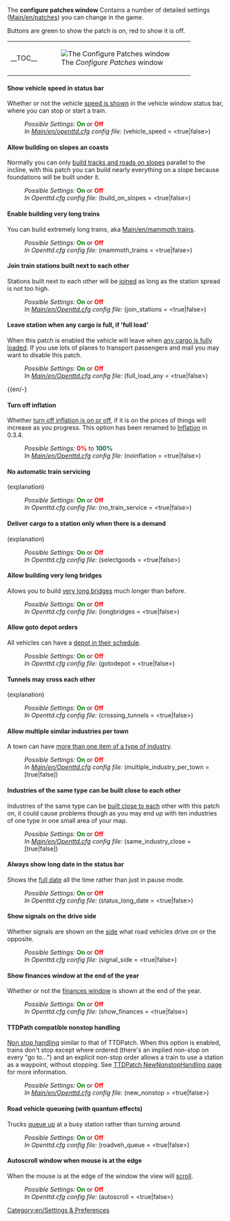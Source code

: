 {{en/Historic|Information on this page applies '''for 0.2.0 and 0.2.1'''.
:*for '''0.3.0 to 0.6.3''' - See [[Main/en/Configuring patches]] for information of how to change settings.
:*for '''0.7.0 and later''' - See [[Main/en/Advanced Settings]].}}

The '''configure patches window''' Contains a number of detailed settings ([[Main/en/patches]]) you can change in the game.

Buttons are green to show the patch is on, red to show it is off.
{| align="center"
|- valign="top"
|__TOC__
|[[File:en/Patches-Interface-0.2.0.png|frame|center|The ''Configure Patches'' window]]
|}

==== Show vehicle speed in status bar ====
{{en/Feature|Old|align="right"|text=(since 0.2.0)}}
Whether or not the vehicle [[Main/en/show vehicle speed|speed is shown]] in the vehicle window status bar, where you can stop or start a train.
:''Possible Settings:'' <span style="color:green">'''On'''</span> or <span style="color:red">'''Off'''</span>
:''In [[Main/en/openttd.cfg]] config file:'' (vehicle_speed = <true|false>)
{{en/-}}
==== Allow building on slopes an coasts ====
{{en/Feature|Old|align="right"|text=(since 0.2.0)}}
Normally you can only [[Main/en/build on slopes|build tracks and roads on slopes]] parallel to the incline, with this patch you can build nearly everything on a slope because foundations will be built under it.
:''Possible Settings:'' <span style="color:green">'''On'''</span> or <span style="color:red">'''Off'''</span>
:''In Openttd.cfg config file:'' (build_on_slopes = <true|false>)
{{en/-}}
==== Enable building very long trains ====
{{en/Feature|Old|align="right"|text=(since 0.2.0)}}
You can build extremely long trains, aka [[Main/en/mammoth trains]].
:''Possible Settings:'' <span style="color:green">'''On'''</span> or <span style="color:red">'''Off'''</span>
:''In Openttd.cfg config file:'' (mammoth_trains = <true|false>)
{{en/-}}
==== Join train stations built next to each other ====
{{en/Feature|Old|align="right"|text=(since 0.2.0)}}
Stations built next to each other will be [[Main/en/join train stations|joined]] as long as the station spread is not too high.
:''Possible Settings:'' <span style="color:green">'''On'''</span> or <span style="color:red">'''Off'''</span>
:''In [[Main/en/Openttd.cfg]] config file:'' (join_stations = <true|false>)
{{en/-}}
==== Leave station when any cargo is full, if 'full load' ====
{{en/Feature|-0.6|align="right"|text=(since 0.2.0 to 0.6.3)}}
When this patch is enabled the vehicle will leave when [[Main/en/full load any cargo|any cargo is fully loaded]]. If you use lots of planes to transport passengers and mail you may want to disable this patch.
:''Possible Settings:'' <span style="color:green">'''On'''</span> or <span style="color:red">'''Off'''</span>
:''In [[Main/en/Openttd.cfg]] config file:'' (full_load_any = <true|false>)
{{en/-}
==== Turn off inflation ====
{{en/Feature|-Old|align="right"|text=(since 0.2.0 to 0.3.3)}}
Whether [[Main/en/disable inflation|turn off inflation is on or off]], if it is on the prices of things will increase as you progress. This option has been renamed to [[Main/en/#Inflation|Inflation]] in 0.3.4.
:''Possible Settings:'' <span style="color:red">'''0%'''</span> to <span style="color:#00693E">'''100%'''</span>
:''In [[Main/en/Openttd.cfg]] config file:'' (noinflation = <true|false>)
{{en/-}}
==== No automatic train servicing ====
{{en/Feature|-Old|align="right"|text=(since 0.2.0 to 0.3.3)}}
(explanation)
:''Possible Settings:'' <span style="color:green">'''On'''</span> or <span style="color:red">'''Off'''</span>
:''In Openttd.cfg config file:'' (no_train_service = <true|false>) 
{{en/-}}
==== Deliver cargo to a station only when there is a demand ====
{{en/Feature|-Old|align="right"|text=(since 0.2.0 to 0.2.1)}}
(explanation)
:''Possible Settings:'' <span style="color:green">'''On'''</span> or <span style="color:red">'''Off'''</span>
:''In Openttd.cfg config file:'' (selectgoods = <true|false>) 
{{en/-}}
==== Allow building very long bridges ====
{{en/Feature|Old|align="right"|text=(since 0.2.0)}}
Allows you to build [[Main/en/longer bridges|very long bridges]] much longer than before.
:''Possible Settings:'' <span style="color:green">'''On'''</span> or <span style="color:red">'''Off'''</span>
:''In Openttd.cfg config file:'' (longbridges = <true|false>)
{{en/-}}
==== Allow goto depot orders ====
{{en/Feature|Old|align="right"|text=(since 0.2.0)}}
All vehicles can have a [[Main/en/goto depot orders|depot in their schedule]].
:''Possible Settings:'' <span style="color:green">'''On'''</span> or <span style="color:red">'''Off'''</span>
:''In Openttd.cfg config file:'' (gotodepot = <true|false>)
{{en/-}}
==== Tunnels may cross each other ====
{{en/Feature|-Old|align="right"|text=(since 0.2.0 to 0.3.2.1)}}
(explanation)
:''Possible Settings:'' <span style="color:green">'''On'''</span> or <span style="color:red">'''Off'''</span>
:''In Openttd.cfg config file:'' (crossing_tunnels = <true|false>)
{{en/-}}
==== Allow multiple similar industries per town ====
{{en/Feature|Old|align="right"|text=(since 0.2.0)}}
A town can have [[Main/en/multiple industries per town|more than one item of a type of industry]].
:''Possible Settings:'' <span style="color:green">'''On'''</span> or <span style="color:red">'''Off'''</span>
:''In [[Main/en/Openttd.cfg]] config file:'' (multiple_industry_per_town = [true|false])
{{en/-}}
==== Industries of the same type can be built close to each other ====
{{en/Feature|-1.0|align="right"|text=(since 0.2.0 to 1.0.0)}}
Industries of the same type can be [[Main/en/same industries close|built close to each]] other with this patch on, it could cause problems though as you may end up with ten industries of one type in one small area of your map.
:''Possible Settings:'' <span style="color:green">'''On'''</span> or <span style="color:red">'''Off'''</span>
:''In [[Main/en/Openttd.cfg]] config file:'' (same_industry_close = [true|false])
{{en/-}}
==== Always show long date in the status bar ====
{{en/Feature|Old|align="right"|text=(since 0.2.0)}}
Shows the [[Main/en/long date in status bar|full date]] all the time rather than just in pause mode.
:''Possible Settings:'' <span style="color:green">'''On'''</span> or <span style="color:red">'''Off'''</span>
:''In Openttd.cfg config file:'' (status_long_date = <true|false>)
{{en/-}}
==== Show signals on the drive side ====
{{en/Feature|Old|align="right"|text=(since 0.2.0)}}
Whether signals are shown on the [[Main/en/signal on correct side|side]] what road vehicles drive on or the opposite.
:''Possible Settings:'' <span style="color:green">'''On'''</span> or <span style="color:red">'''Off'''</span>
:''In Openttd.cfg config file:'' (signal_side = <true|false>)
{{en/-}}
==== Show finances window at the end of the year ====
{{en/Feature|Old|align="right"|text=(since 0.2.0)}}
Whether or not the [[Main/en/show finances at end of year|finances window]] is shown at the end of the year.
:''Possible Settings:'' <span style="color:green">'''On'''</span> or <span style="color:red">'''Off'''</span>
:''In Openttd.cfg config file:'' (show_finances = <true|false>)
{{en/-}}
==== TTDPath compatible nonstop handling ====
{{en/Feature|-0.6|align="right"|text=(since 0.2.0 to 0.6.3)}}
[[Main/en/new nonstop handling|Non stop handling]] similar to that of TTDPatch.
When this option is enabled, trains don't stop except where ordered (there's an implied non-stop on every "go to...") and an explicit non-stop order allows a train to use a station as a waypoint, without stopping.  See [http://wiki.ttdpatch.net/tiki-index.php?page=NewNonstopHandling TTDPatch NewNonstopHandling page] for more information.
:''Possible Settings:'' <span style="color:green">'''On'''</span> or <span style="color:red">'''Off'''</span>
:''In [[Main/en/Openttd.cfg]] config file:'' (new_nonstop = <true|false>)
{{en/-}}
==== Road vehicle queueing (with quantum effects) ====
{{en/Feature|Old|align="right"|text=(since 0.2.0)}}
Trucks [[Main/en/road vehicle queueing|queue up]] at a busy station rather than turning around.
:''Possible Settings:'' <span style="color:green">'''On'''</span> or <span style="color:red">'''Off'''</span>
:''In Openttd.cfg config file:'' (roadveh_queue = <true|false>)
{{en/-}}
==== Autoscroll window when mouse is at the edge ====
{{en/Feature|Old|align="right"|text=(since 0.2.0)}}
When the mouse is at the edge of the window the view will [[Main/en/autoscroll|scroll]].
:''Possible Settings:'' <span style="color:green">'''On'''</span> or <span style="color:red">'''Off'''</span>
:''In Openttd.cfg config file:'' (autoscroll = <true|false>)
{{en/-}}

[[Category:en/Settings & Preferences]]